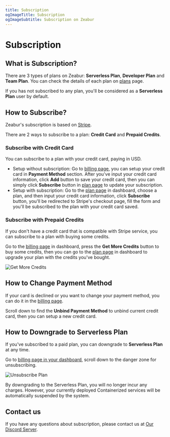 ```yaml
---
title: Subscription
ogImageTitle: Subscription
ogImageSubtitle: Subscription on Zeabur
---
```



<WorkingInProgress />

# Subscription

## What is Subscription?

There are 3 types of plans on Zeabur: **Serverless Plan**, **Developer Plan** and **Team Plan**.
You can check the details of each plan on [plans](/billing/plans) page.

If you has not subscribed to any plan, you'll be considered as a **Serverless Plan** user by default.

## How to Subscribe?

Zeabur's subscription is based on [Stripe](https://stripe.com/).

There are 2 ways to subscribe to a plan: **Credit Card** and **Prepaid Credits**.

### Subscribe with Credit Card

You can subscribe to a plan with your credit card, paying in USD.

- Setup without subscription: Go to [billing page](https://dash.zeabur.com/account/billing), you can setup your credit card in **Payment Method** section. After you've input your credit card information, click **Add** button to save your credit card, then you can simply click **Subscribe** button in [plan page](https://zeabur.com/pricing#upgrade) to update your subscription.
- Setup with subscription: Go to the [plan page](https://zeabur.com/pricing#upgrade) in dashboard, choose a plan, and then input your credit card information, click **Subscribe** button, you'll be redirected to Stripe's checkout page, fill the form and you'll be subscribed to the plan with your credit card saved.

### Subscribe with Prepaid Credits

If you don't have a credit card that is compatible with Stripe service, you can subscribe to a plan with buying some credits.

Go to the [billing page](https://dash.zeabur.com/account/billing) in dashboard, press the **Get More Credits** button to buy some credits, then you can go to the [plan page](https://zeabur.com/pricing#upgrade) in dashboard to upgrade your plan with the credits you've bought.

![Get More Credits](/billing/subscription/get-more-credits.png)

## How to Change Payment Method

If your card is declined or you want to change your payment method, you can do it in the [billing page](https://dash.zeabur.com/account/billing).

Scroll down to find the **Unbind Payment Method** to unbind current credit card, then you can setup a new credit card.

## How to Downgrade to Serverless Plan

If you've subscribed to a paid plan, you can downgrade to **Serverless Plan** at any time.

Go to [billing page in your dashboard](https://dash.zeabur.com/account/billing), scroll down to the danger zone for unsubscribing.

![Unsubscribe Plan](/billing/subscription/unsubscribe.png)

<Callout>
    By downgrading to the Serverless Plan, you will no longer incur any charges. However, your currently deployed Containerized services will be automatically suspended by the system.
</Callout>

## Contact us

If you have any questions about subscription, please contact us at [Our Discord Server](https://discord.gg/DrdGCvXEyY).

